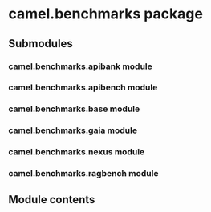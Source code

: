
# camel.benchmarks package

## Submodules

### camel.benchmarks.apibank module

<Automodule
  module="camel.benchmarks.apibank"
  members
  undocMembers
  showInheritance
/>

### camel.benchmarks.apibench module

<Automodule
  module="camel.benchmarks.apibench"
  members
  undocMembers
  showInheritance
/>

### camel.benchmarks.base module

<Automodule
  module="camel.benchmarks.base"
  members
  undocMembers
  showInheritance
/>

### camel.benchmarks.gaia module

<Automodule
  module="camel.benchmarks.gaia"
  members
  undocMembers
  showInheritance
/>

### camel.benchmarks.nexus module

<Automodule
  module="camel.benchmarks.nexus"
  members
  undocMembers
  showInheritance
/>

### camel.benchmarks.ragbench module

<Automodule
  module="camel.benchmarks.ragbench"
  members
  undocMembers
  showInheritance
/>

## Module contents

<Automodule
  module="camel.benchmarks"
  members
  undocMembers
  showInheritance
/>
